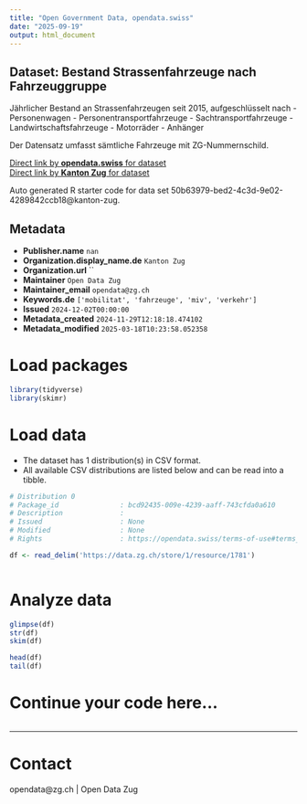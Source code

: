 ```yaml
---
title: "Open Government Data, opendata.swiss"
date: "2025-09-19"
output: html_document
---
```


## Dataset: Bestand Strassenfahrzeuge nach Fahrzeuggruppe

Jährlicher Bestand an Strassenfahrzeugen seit 2015, aufgeschlüsselt nach
- Personenwagen
- Personentransportfahrzeuge
- Sachtransportfahrzeuge
- Landwirtschaftsfahrzeuge
- Motorräder
- Anhänger

Der Datensatz umfasst sämtliche Fahrzeuge mit ZG-Nummernschild.

[Direct link by **opendata.swiss** for dataset](https://opendata.swiss/de/dataset/bestand-strassenfahrzeuge-nach-fahrzeuggruppe)<br>
[Direct link by **Kanton Zug** for dataset]()

Auto generated R starter code for data set 50b63979-bed2-4c3d-9e02-4289842ccb18@kanton-zug.

## Metadata

- **Publisher.name** `nan`
- **Organization.display_name.de** `Kanton Zug`
- **Organization.url** ``
- **Maintainer** `Open Data Zug`
- **Maintainer_email** `opendata@zg.ch`
- **Keywords.de** `['mobilitat', 'fahrzeuge', 'miv', 'verkehr']`
- **Issued** `2024-12-02T00:00:00`
- **Metadata_created** `2024-11-29T12:18:18.474102`
- **Metadata_modified** `2025-03-18T10:23:58.052358`


# Load packages

```r

library(tidyverse)
library(skimr)

```

# Load data

-   The dataset has 1 distribution(s) in CSV format.
-   All available CSV distributions are listed below and can be read into a tibble.

```r

# Distribution 0
# Package_id               : bcd92435-009e-4239-aaff-743cfda0a610
# Description              : 
# Issued                   : None
# Modified                 : None
# Rights                   : https://opendata.swiss/terms-of-use#terms_by

df <- read_delim('https://data.zg.ch/store/1/resource/1781')



```

# Analyze data

```r

glimpse(df)
str(df)
skim(df)

head(df)
tail(df)

```

# Continue your code here...

```r

```

------------------------------------------------------------------------

# Contact

opendata@zg.ch | Open Data Zug
